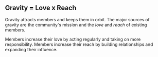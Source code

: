
## Gravity = Love x Reach

Gravity attracts members and keeps them in orbit.
The major sources of gravity are
the community's mission and the _love_ and _reach_ of existing members.

Members increase their love by acting regularly and taking on more responsibility.
Members increase their reach by building relationships and expanding their influence.

